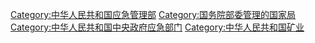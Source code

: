 {{Catmore}}

[[Category:中华人民共和国应急管理部|Category:中华人民共和国应急管理部]]
[[Category:国务院部委管理的国家局|Category:国务院部委管理的国家局]]
[[Category:中华人民共和国中央政府应急部门|Category:中华人民共和国中央政府应急部门]]
[[Category:中华人民共和国矿业|Category:中华人民共和国矿业]]
